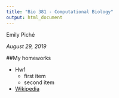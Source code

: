 ```yaml
---
title: "Bio 381 - Computational Biology"
output: html_document
---
```


Emily Piché

*August 29, 2019*

##My homeworks

* Hw1
  + first item
  + second item

* [Wikipedia](http://www.wikipedia.org)